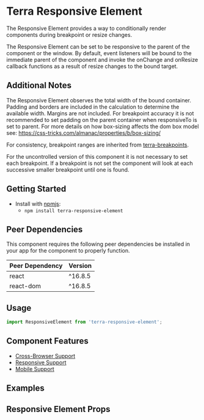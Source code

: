 


<Badge />

# Terra Responsive Element

The Responsive Element provides a way to conditionally render components during breakpoint or resize changes.

The Responsive Element can be set to be responsive to the parent of the component or the window. By default, event listeners will be bound to the immediate parent of the component and invoke the onChange and onResize callback functions as a result of resize changes to the bound target.

## Additional Notes

The Responsive Element observes the total width of the bound container. Padding and borders are included in the calculation to determine the available width. Margins are not included. For breakpoint accuracy it is not recommended to set padding on the parent container when responsiveTo is set to parent. For more details on how box-sizing affects the dom box model see: <https://css-tricks.com/almanac/properties/b/box-sizing/>

For consistency, breakpoint ranges are inherited from [terra-breakpoints](https://engineering.cerner.com/terra-ui/#/components/terra-breakpoints/breakpoints/about).

For the uncontrolled version of this component it is not necessary to set each breakpoint. If a breakpoint is not set the component will look at each successive smaller breakpoint until one is found.

## Getting Started

* Install with [npmjs](https://www.npmjs.com):
  * `npm install terra-responsive-element`

<!-- AUTO-GENERATED-CONTENT:START Peer Dependencies -->
## Peer Dependencies

This component requires the following peer dependencies be installed in your app for the component to properly function.

| Peer Dependency | Version |
|-|-|
| react | ^16.8.5 |
| react-dom | ^16.8.5 |

<!-- AUTO-GENERATED-CONTENT:END -->

## Usage

```jsx
import ResponsiveElement from 'terra-responsive-element';
```
## Component Features

* [Cross-Browser Support](https://engineering.cerner.com/terra-ui/contributing/terra-ui/component-standards#cross-browser-support)
* [Responsive Support](https://engineering.cerner.com/terra-ui/contributing/terra-ui/component-standards#responsive-support)
* [Mobile Support](https://engineering.cerner.com/terra-ui/contributing/terra-ui/component-standards#mobile-support)

## Examples
<BreakpointExample title="Responsive Breakpoints" description="An example demonstrating the callback events during a breakpoint change." />
<ResizeExample title="Responsive Resizing" description="An example demonstrating the callback events during a resize." />

## Responsive Element Props
<ResponsiveElementPropsTable />
